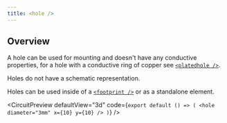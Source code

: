 ```yaml
---
title: <hole />
---
```


## Overview

A hole can be used for mounting and doesn't have any conductive properties, for
a hole with a conductive ring of copper see [`<platedhole />`](../footprints/platedhole.mdx).

Holes do not have a schematic representation.

Holes can be used inside of a [`<footprint />`](../footprints/footprint.mdx) or
as a standalone element.


<CircuitPreview
  defaultView="3d"
  code={`export default () => (
    <hole diameter="3mm" x={10} y={10} />
  )`}
/>
